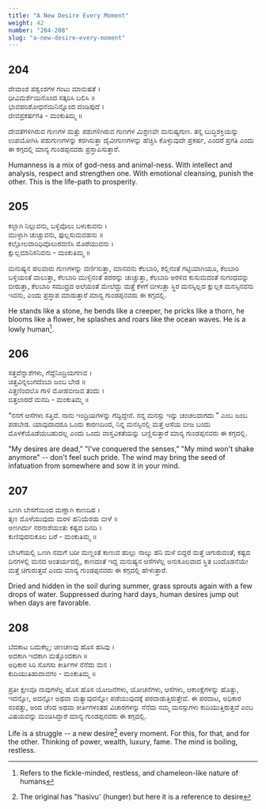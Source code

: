 ```yaml
---
title: "A New Desire Every Moment"
weight: 42
number: "204-208"
slug: "a-new-desire-every-moment"
---
```


## 204

ದೇವಾಂಶ ಪಶ್ವಂಶಗಳ ಗಂಟು ಮಾನುಷತೆ ।  
ಧೀವಿಮರ್ಶೆಯಿನೊಂದ ಸತ್ಕರಿಸಿ ಬಲಿಸಿ ॥  
ಭಾವಪರಿಶೋಧನೆಯಿನಿನ್ನೊಂದ ದಂಡಿಪುದೆ ।  
ಜೀವಪ್ರಕರ್ಷಗತಿ - ಮಂಕುತಿಮ್ಮ ॥

ದೇವತೆಗಳಿಗಿರುವ ಗುಣಗಳ ಮತ್ತು ಪಶುಗಳಿಗಿರುವ ಗುಣಗಳ ಮಿಶ್ರಣವೇ ಮನುಷ್ಯಗುಣ. ತನ್ನ ಬುದ್ಧಿಶಕ್ತಿಯನ್ನು ಉಪಯೋಗಿಸಿ ಪಶುಗುಣಗಳನ್ನು ಕರಗಿಸುತ್ತಾ ದೈವೀಗುಣಗಳನ್ನು ಹೆಚ್ಚಿಸಿ ಕೊಳ್ಳುವುದೇ ಪ್ರಕರ್ಷ, ಎಂದರೆ ಪ್ರಗತಿ ಎಂದು ಈ ಕಗ್ಗದಲ್ಲಿ ಮಾನ್ಯ ಗುಂಡಪ್ಪನವರು ಪ್ರಸ್ತಾಪಿಸುತ್ತಾರೆ.

Humanness is a mix of god-ness and animal-ness. With intellect and analysis, respect and strengthen one. With emotional cleansing, punish the other. This is the life-path to prosperity.

## 205

ಕಲ್ಲಾಗಿ ನಿಲ್ಲುವನು, ಬಳ್ಳಿವೊಲು ಬಳುಕುವನು ।  
ಮುಳ್ಳಾಗಿ ಚುಚ್ಚುವನು, ಫುಲ್ಲಸುಮವಹನು ॥  
ಕಲ್ಲೋಲವಾರಿಧಿವೊಲುರವಣಿಸಿ ಮೊರೆಯುವನು ।  
ಕ್ಷುಲ್ಲಮಾನಿಸನಿವನು - ಮಂಕುತಿಮ್ಮ ॥

ಮನುಷ್ಯನ ಹಲವಾರು ಗುಣಗಳನ್ನು ವರ್ಣಿಸುತ್ತಾ, ಮಾನವನು ಕೆಲಬಾರಿ, ಕಲ್ಲಿನಂತೆ ಗಟ್ಟಿಯಾಗಿಯೂ, ಕೆಲಬಾರಿ ಬಳ್ಳಿಯಂತೆ ವಾಲುತ್ತಾ, ಕೆಲಬಾರಿ ಮುಳ್ಳಿನಂತೆ ಪರರನ್ನು ಚುಚ್ಚುತ್ತಾ, ಕೆಲಬಾರಿ ಅರಳಿದ ಕುಸುಮದಂತೆ ಸುಗಂಧವನ್ನು ಬೀರುತ್ತಾ, ಕೆಲಬಾರಿ ಸಮುದ್ರದ ಅಲೆಯಂತೆ ಮೇಲೆದ್ದು ಮತ್ತೆ ಕೆಳಗೆ ಬೀಳುತ್ತಾ ಸ್ಥಿರ ಮನಸ್ಸಿಲ್ಲದ ಕ್ಷುಲ್ಲಕ ಮನಸ್ಸಿನವನು ಇವನು, ಎಂದು ಪ್ರಸ್ತಾಪ ಮಾಡುತ್ತಾರೆ ಮಾನ್ಯ ಗುಂಡಪ್ಪನವರು ಈ ಕಗ್ಗದಲ್ಲಿ.

He stands like a stone, he bends like a creeper, he pricks like a thorn, he blooms like a flower, he splashes and roars like the ocean waves. He is a lowly human[^81].

## 206

ಸತ್ತವೆನ್ನಾಶೆಗಳು, ಗೆದ್ದೆನಿಂದ್ರಿಯಗಣವ ।  
ಚಿತ್ತವಿನ್ನಲುಗದೆಂಬಾ ಜಂಬ ಬೇಡ ॥  
ಎತ್ತಣಿಂದಲೊ ಗಾಳಿ ಮೋಹಬೀಜವ ತಂದು ।  
ಬಿತ್ತಲಾರದೆ ಮನದಿ - ಮಂಕುತಿಮ್ಮ ॥

“ನನಗೆ ಆಸೆಗಳು ಸತ್ತಿವೆ. ನಾನು ಇಂದ್ರಿಯಗಳನ್ನು ಗೆದ್ದಿದ್ದೇನೆ. ನನ್ನ ಮನಸ್ಸು ಇನ್ನು ಚಂಚಲವಾಗದು ” ಎಂಬ ಜಂಬ ಪಡಬೇಡ. ಯಾವುದಾದರೂ ಒಂದು ಕಾರಣದಿಂದ, ನಿನ್ನ ಮನಸ್ಸಿನಲ್ಲಿ ಮತ್ತೆ ಆಸೆಯ ಬೀಜ ಬಂದು ಮೊಳಕೆಯೊಡೆಯಬಹುದಲ್ಲ ಎಂದು ಒಂದು ವಾಸ್ತವಿಕತೆಯನ್ನು ಬಣ್ಣಿಸುತ್ತಾರೆ ಮಾನ್ಯ ಗುಂಡಪ್ಪನವರು ಈ ಕಗ್ಗದಲ್ಲಿ.

"My desires are dead," "I've conquered the senses," "My mind won't shake anymore" -- don't feel such pride. The wind may bring the seed of infatuation from somewhere and sow it in your mind.

## 207

ಒಣಗಿ ಬೇಸಗೆಯಿಂದ ಮಣ್ಣಾಗಿ ಕಾಣದಿಹ ।  
ತೃಣ ಮೊಳೆಯುವುದು ಮರಳಿ ಹನಿಯೆರಡು ಬೀಳೆ ॥  
ಅಣಗಿರ್ದು ನರನಾಶೆಯಂತು ಕಷ್ಟದ ದಿನದಿ ।  
ಕುಣಿವುದನುಕೂಲ ಬರೆ - ಮಂಕುತಿಮ್ಮ ॥

ಬೇಸಿಗೆಯಲ್ಲಿ ಒಣಗಿ ನಮಗೆ ಬರೀ ಮಣ್ಣಂತೆ ಕಾಣುವ ಹುಲ್ಲು ನಾಲ್ಕು ಹನಿ ಮಳೆ ಬಿದ್ದರೆ ಮತ್ತೆ ಚಿಗುರುವಂತೆ, ಕಷ್ಟದ ದಿನಗಳಲ್ಲಿ ಮನದ ಅಂತರ್ಯದಲ್ಲಿ, ಕಾಣದಂತೆ ಇದ್ದ ಮನುಷ್ಯನ ಆಸೆಗಳೆಲ್ಲ ಅನುಕೂಲವಾದ ಸ್ಥಿತ ಬಂದೊಡನೆಯೇ ಮತ್ತೆ ಚಿಗುರುತ್ತವೆ ಎಂದು ಮಾನ್ಯ ಗುಂಡಪ್ಪನವರು ಈ ಕಗ್ಗದಲ್ಲಿ ಹೇಳುತ್ತಾರೆ.

Dried and hidden in the soil during summer, grass sprouts again with a few drops of water. Suppressed during hard days, human desires jump out when days are favorable.

## 208

ಬೆದಕಾಟ ಬದುಕೆಲ್ಲ; ಚಣಚಣವು ಹೊಸ ಹಸಿವು ।  
ಅದಕಾಗಿ ಇದಕಾಗಿ ಮತ್ತೊಂದಕಾಗಿ ॥  
ಅಧಿಕಾರ ಸಿರಿ ಸೊಗಸು ಕೀರ್ತಿಗಳ ನೆನೆದು ಮನ ।  
ಕುದಿಯುತಿಹುದಾವಗಂ - ಮಂಕುತಿಮ್ಮ ॥

ಪ್ರತೀ ಕ್ಷಣವೂ ನಾವುಗಳೆಲ್ಲ ಹೊಸ ಹೊಸ ಯೋಜನೆಗಳು, ಯೋಚನೆಗಳು, ಆಸೆಗಳು, ಆಕಾಂಕ್ಷೆಗಳನ್ನು ಹೊತ್ತು, ಇದನ್ನೋ, ಅದನ್ನೋ ಅಥವಾ ಮತ್ಯಾವುದನ್ನೋ ಪಡೆಯುವುದಕ್ಕೆ ಪರದಾಡುತ್ತಿರುತ್ತೇವೆ. ಈ ಪರದಾಟ, ಅಧಿಕಾರ ಸಂಪತ್ತು, ಅಂದ ಚೆಂದ ಅಥವಾ ಕೀರ್ತಿಗಳಂತಹ ವಿಚಾರಗಳನ್ನು ನೆನೆದು ನಮ್ಮ ಮನಸ್ಸುಗಳು ಕುದಿಯುತ್ತಿರುತ್ತವೆ ಎಂಬ ವಿಷಯವನ್ನು ಮಂಡಿಸಿದ್ದಾರೆ ಮಾನ್ಯ ಗುಂಡಪ್ಪನವರು ಈ ಕಗ್ಗದಲ್ಲಿ.

Life is a struggle -- a new desire[^82] every moment. For this, for that, and for the other. Thinking of power, wealth, luxury, fame. The mind is boiling, restless.

[^81]: Refers to the fickle-minded, restless, and chameleon-like nature of humans
[^82]: The original has "hasivu' (hunger) but here it is a reference to desire
